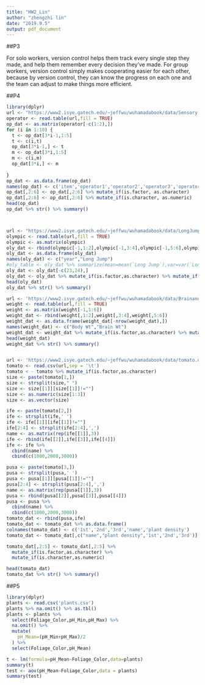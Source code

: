 ```yaml
---
title: "HW2_Lin"
author: "zhengzhi lin"
date: "2019.9.5"
output: pdf_document
---
```


##P3

For solo workers, version control helps them track every single step they made, and help them remember every decision they've made. 
For group workers, version control simply makes cooperating easier for each other, because by version control, they can know the progress on each one and the team can adjust to make things more efficient.

##P4
```r
library(dplyr)
url <- "https://www2.isye.gatech.edu/~jeffwu/wuhamadabook/data/Sensory.dat"
operator <- read.table(url,fill = TRUE)
op_dat <- as.matrix(operator[-c(1:2),])
for (i in 1:10) {
  t <- op_dat[3*i-1,1:5]
  t <- c(i,t)
  op_dat[3*i-1,] <- t
  m <- op_dat[3*i,1:5]
  m <- c(i,m)
  op_dat[3*i,] <- m
  
}
op_dat <- as.data.frame(op_dat)
names(op_dat) <- c('item','operator1','operator2','operator3','operator4','operator5')
op_dat[,2:6] <- op_dat[,2:6] %>% mutate_if(is.factor, as.character)
op_dat[,2:6] <- op_dat[,2:6] %>% mutate_if(is.character, as.numeric)
head(op_dat) 
op_dat %>% str() %>% summary()



url <- "https://www2.isye.gatech.edu/~jeffwu/wuhamadabook/data/LongJumpData.dat"
olympic <- read.table(url,fill = TRUE)
olympic <- as.matrix(olympic)
oly_dat <- rbind(olympic[-1,1:2],olympic[-1,3:4],olympic[-1,5:6],olympic[-1,7:8])
oly_dat <- as.data.frame(oly_dat)
names(oly_dat) <- c("year","Long Jump")
#oly_table <- oly_dat %>% summarize(mean=mean(`Long Jump`),var=var(`Long Jump`))
oly_dat <- oly_dat[-c(23,24),]
oly_dat <- oly_dat %>% mutate_if(is.factor,as.character) %>% mutate_if(is.character,as.numeric)
head(oly_dat)
oly_dat %>% str() %>% summary()

url <- 'https://www2.isye.gatech.edu/~jeffwu/wuhamadabook/data/BrainandBodyWeight.dat'
weight <- read.table(url,fill = TRUE)
weight <- as.matrix(weight[-1,1:6])
weight_dat <- rbind(weight[,1:2],weight[,3:4],weight[,5:6])
weight_dat <- as.data.frame(weight_dat[-nrow(weight_dat),])
names(weight_dat) <- c("Body Wt","Brain Wt")
weight_dat <- weight_dat %>% mutate_if(is.factor,as.character) %>% mutate_if(is.character,as.numeric)
head(weight_dat)
weight_dat %>% str() %>% summary()


url <- 'https://www2.isye.gatech.edu/~jeffwu/wuhamadabook/data/tomato.dat'
tomato <- read.csv(url,sep = '\t')
tomato < - tomato %>% mutate_if(is.factor,as.character)
size <- paste(tomato[1,])
size <- strsplit(size," ")
size <- size[[1]][size[[1]]!=""]
size <- as.numeric(size[1:3])   
size <- as.vector(size)

ife <- paste(tomato[2,])
ife <- strsplit(ife,' ')
ife <- ife[[1]][ife[[1]]!=""]
ife[2:4] <- strsplit(ife[2:4],',')
name <- as.matrix(rep(ife[[1]],3))
ife <- rbind(ife[[2]],ife[[3]],ife[[4]])
ife <- ife %>% 
  cbind(name) %>% 
  cbind(c(1000,2000,3000))

pusa <- paste(tomato[3,])
pusa <- strsplit(pusa,' ')
pusa <- pusa[[1]][pusa[[1]]!=""]
pusa[2:4] <- strsplit(pusa[2:4],',')
name <- as.matrix(rep(pusa[[1]],3))
pusa <- rbind(pusa[[2]],pusa[[3]],pusa[[4]])
pusa <- pusa %>% 
  cbind(name) %>% 
  cbind(c(1000,2000,3000))
tomato_dat <- rbind(pusa,ife)
tomato_dat <- tomato_dat %>% as.data.frame()
colnames(tomato_dat) <- c('1st','2nd','3rd','name','plant density')
tomato_dat <- tomato_dat[,c("name","plant density",'1st','2nd','3rd')]

tomato_dat[,2:5] <- tomato_dat[,2:5] %>% 
  mutate_if(is.factor,as.character) %>% 
  mutate_if(is.character,as.numeric)

head(tomato_dat)
tomato_dat %>% str() %>% summary()

```


##P5
```r
library(dplyr)
plants <- read.csv('plants.csv')
plants %>% na.omit() %>% as.tbl()
plants <- plants %>% 
  select(Foliage_Color,pH_Min,pH_Max) %>% 
  na.omit() %>%
  mutate(
    pH_Mean=(pH_Min+pH_Max)/2
  ) %>%
  select(Foliage_Color,pH_Mean)

t <- lm(formula=pH_Mean~Foliage_Color,data=plants)
summary(t)
test <- aov(pH_Mean~Foliage_Color,data = plants)
summary(test)

```